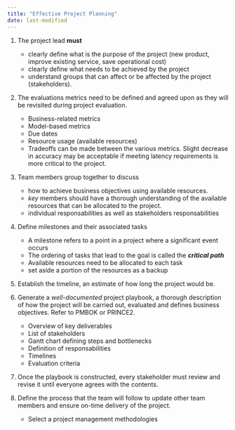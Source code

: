 ```yaml
---
title: "Effective Project Planning"
date: last-modified
---
```


1. The project lead **must** 
    - clearly define what is the purpose of the project (new product, improve existing service, save operational cost)
    - clearly define what needs to be achieved by the project
    - understand groups that can affect or be affected by the project (stakeholders). 

2. The evaluations metrics need to be defined and agreed upon as they will be revisited during project evaluation.
    - Business-related metrics
    - Model-based metrics
    - Due dates
    - Resource usage (available resources)
    - Tradeoffs can be made between the various metrics. Slight decrease in accuracy may be acceptable if meeting latency requirements is more critical to the project.

3. Team members group together to discuss
    - how to achieve business objectives using available resources.
    - _key_ members should have a thorough understanding of the available resources that can be allocated to the project.
    - individual responsabilities as well as stakeholders responsabilities

4. Define milestones and their associated tasks
    - A milestone refers to a point in a project where a significant event occurs
    - The ordering of tasks that lead to the goal is called the **_critical path_**
    - Available resources need to be allocated to each task
    - set aside a portion of the resources as a backup

5. Establish the timeline, an estimate of how long the project would be.

6. Generate a _well-documented_ project playbook, a thorough description of how the project will be carried out, evaluated and defines business objectives. Refer to PMBOK or PRINCE2.
    - Overview of key deliverables
    - List of stakeholders
    - Gantt chart defining steps and bottlenecks
    - Definition of responsabilities
    - Timelines
    - Evaluation criteria

7. Once the playbook is constructed, every stakeholder must review and revise it until everyone agrees with the contents.

8. Define the process that the team will follow to update other team members and ensure on-time delivery of the project.
    - Select a project management methodologies